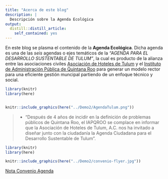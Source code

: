 ```yaml
---
title: "Acerca de este blog"
description: |
  Descripción sobre la Agenda Ecológica
output:
  distill::distill_article:
    self_contained: yes
---
```



En este blog se plasma el contenido  de la **Agenda Ecológica**. Dicha agenda es una de las *seis* agendas o ejes temáticos de la *"AGENDA PARA EL DESARROLLO SUSTENTABLE DE TULUM"*, la cual es producto de la alianza entre las asociaciones civiles [Asociación de Hoteles de Tulum](www.ahtulum.com) y el [Instituto de Administración Pública de Quintana Roo](www.iapqroo.org.mx) para generar un modelo rector para una eficiente gestión muncipal partiendo de un enfoque técnico y social.




```r

library(knitr)
library(here)


knitr::include_graphics(here("../Demo2/AgendaTulum.png"))

```


> - "Después de 4 años de incidir en la definición de problemas públicos de Quintana Roo, el IAPQROO se complace en informar que la Asociación de Hoteles de Tulum, A.C. nos ha invitado a diseñar junto con la ciudadanía la Agenda Ciudadana para el Desarrollo Sustentable de Tulum".




```r

library(knitr)
library(here)

knitr::include_graphics(here("../Demo2/convenio-flyer.jpg"))

```

[Nota Convenio Agenda](https://iapqroo.org.mx/?p=4776)
